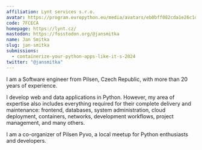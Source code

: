 ```yaml
---
affiliation: Lynt services s.r.o.
avatar: https://program.europython.eu/media/avatars/eb0bff082cda1e26c1d204ab3c0628fc_iBEHKJl.jpg
code: 7FCECA
homepage: https://lynt.cz/
mastodon: https://fosstodon.org/@jansmitka
name: Jan Smitka
slug: jan-smitka
submissions:
  - containerize-your-python-apps-like-it-s-2024
twitter: "@jansmitka"
---
```


I am a Software engineer from Pilsen, Czech Republic, with more than 20 years of
experience.

I develop web and data applications in Python. However, my area of expertise
also includes everything required for their complete delivery and maintenance:
frontend, databases, system administration, cloud deployment, containers,
networks, development workflows, project management, and many others.

I am a co-organizer of Pilsen Pyvo, a local meetup for Python enthusiasts and
developers.
